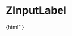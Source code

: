 
<Meta title="Inputs/ZInputLabel" component="z-input-label" />

# ZInputLabel

<Preview>
  <Story name="ZInputLabel-sample">
    {html`<z-input-label
      value="${text('value', 'Messaggio')}"
      disabled="${boolean('disabled', false)}"
    ></z-input-label>`}
  </Story>
</Preview>

<Props of="z-input-label" />


